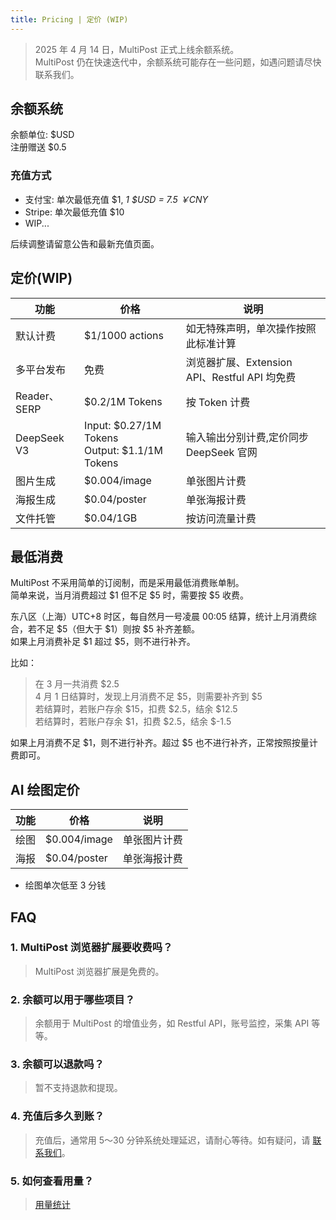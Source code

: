 ```yaml
---
title: Pricing | 定价 (WIP)
---
```


> 2025 年 4 月 14 日，MultiPost 正式上线余额系统。  
> MultiPost 仍在快速迭代中，余额系统可能存在一些问题，如遇问题请尽快联系我们。

## 余额系统
余额单位: $USD  
注册赠送 $0.5

### 充值方式
- 支付宝: 单次最低充值 $1,  *1 $USD = 7.5 ￥CNY*  
- Stripe: 单次最低充值 $10
- WIP...

后续调整请留意公告和最新充值页面。  

## 定价(WIP)

| 功能 | 价格 | 说明 |
|------|------|------|
| 默认计费 | $1/1000 actions | 如无特殊声明，单次操作按照此标准计算 |
| 多平台发布 | 免费 | 浏览器扩展、Extension API、Restful API 均免费 |
| Reader、SERP | $0.2/1M Tokens | 按 Token 计费 |
| DeepSeek V3 | Input: $0.27/1M Tokens<br/>Output: $1.1/1M Tokens | 输入输出分别计费,定价同步 DeepSeek 官网 |
| 图片生成 | $0.004/image | 单张图片计费 |
| 海报生成 | $0.04/poster | 单张海报计费 |
| 文件托管 | $0.04/1GB | 按访问流量计费 |

## 最低消费
MultiPost 不采用简单的订阅制，而是采用最低消费账单制。  
简单来说，当月消费超过 $1 但不足 $5 时，需要按 $5 收费。

东八区（上海）UTC+8 时区，每自然月一号凌晨 00:05 结算，统计上月消费综合，若不足 $5（但大于 $1）则按 $5 补齐差额。  
如果上月消费补足 $1 超过 $5，则不进行补齐。  

比如：
> 在 3 月一共消费 $2.5  
> 4 月 1 日结算时，发现上月消费不足 $5，则需要补齐到 $5  
> 若结算时，若账户存余 $15，扣费 $2.5，结余 $12.5  
> 若结算时，若账户存余 $1，扣费 $2.5，结余 $-1.5  

如果上月消费不足 $1，则不进行补齐。超过 $5 也不进行补齐，正常按照按量计费即可。

## AI 绘图定价

| 功能 | 价格 | 说明 |
|------|------|------|
| 绘图 | $0.004/image | 单张图片计费 |
| 海报 | $0.04/poster | 单张海报计费 |

- 绘图单次低至 3 分钱

## FAQ
### 1. MultiPost 浏览器扩展要收费吗？
> MultiPost 浏览器扩展是免费的。

### 2. 余额可以用于哪些项目？
> 余额用于 MultiPost 的增值业务，如 Restful API，账号监控，采集 API 等等。

### 3. 余额可以退款吗？
> 暂不支持退款和提现。

### 4. 充值后多久到账？
> 充值后，通常用 5～30 分钟系统处理延迟，请耐心等待。如有疑问，请 [联系我们](/docs/user-guide/contact-us)。

### 5. 如何查看用量？
> [用量统计](https://multipage.app/dashboard/settings/credit-and-usage)